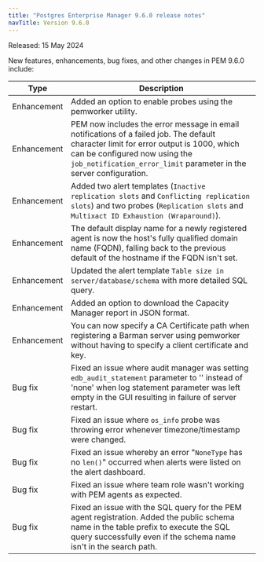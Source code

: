 ```yaml
---
title: "Postgres Enterprise Manager 9.6.0 release notes"
navTitle: Version 9.6.0
---
```


Released: 15 May 2024

New features, enhancements, bug fixes, and other changes in PEM 9.6.0 include:

| Type         | Description                                                                                                                                                                                                                                  |
|--------------|----------------------------------------------------------------------------------------------------------------------------------------------------------------------------------------------------------------------------------------------|
| Enhancement  | Added an option to enable probes using the pemworker utility.                                                                                                                                                                                |
| Enhancement  | PEM now includes the error message in email notifications of a failed job. The default character limit for error output is 1000, which can be configured now using the `job_notification_error_limit` parameter in the server configuration. |
| Enhancement  | Added two alert templates (`Inactive replication slots` and `Conflicting replication slots`) and two probes (`Replication slots` and `Multixact ID Exhaustion (Wraparound)`).                                                                |
| Enhancement  | The default display name for a newly registered agent is now the host's fully qualified domain name (FQDN), falling back to the previous default of the hostname if the FQDN isn't set.                                                      |
| Enhancement  | Updated the alert template `Table size in server/database/schema` with more detailed SQL query.                                                                                                                                              |
| Enhancement  | Added an option to download the Capacity Manager report in JSON format.                                                                                                                                                                      |
| Enhancement  | You can now specify a CA Certificate path when registering a Barman server using pemworker without having to specify a client certificate and key.                                                                                           |
| Bug&nbsp;fix | Fixed an issue where audit manager was setting `edb_audit_statement` parameter to '' instead of 'none' when log statement parameter was left empty in the GUI resulting in failure of server restart.                                        |
| Bug&nbsp;fix | Fixed an issue where `os_info` probe was throwing error whenever timezone/timestamp were changed.                                                                                                                                            |
| Bug&nbsp;fix | Fixed an issue whereby an error "`NoneType` has no `len()`" occurred when alerts were listed on the alert dashboard.                                                                                                                         |
| Bug&nbsp;fix | Fixed an issue where team role wasn't working with PEM agents as expected.                                                                                                                                                                   |
| Bug&nbsp;fix | Fixed an issue with the SQL query for the PEM agent registration. Added the public schema name in the table prefix to execute the SQL query successfully even if the schema name isn't in the search path.                                   |
